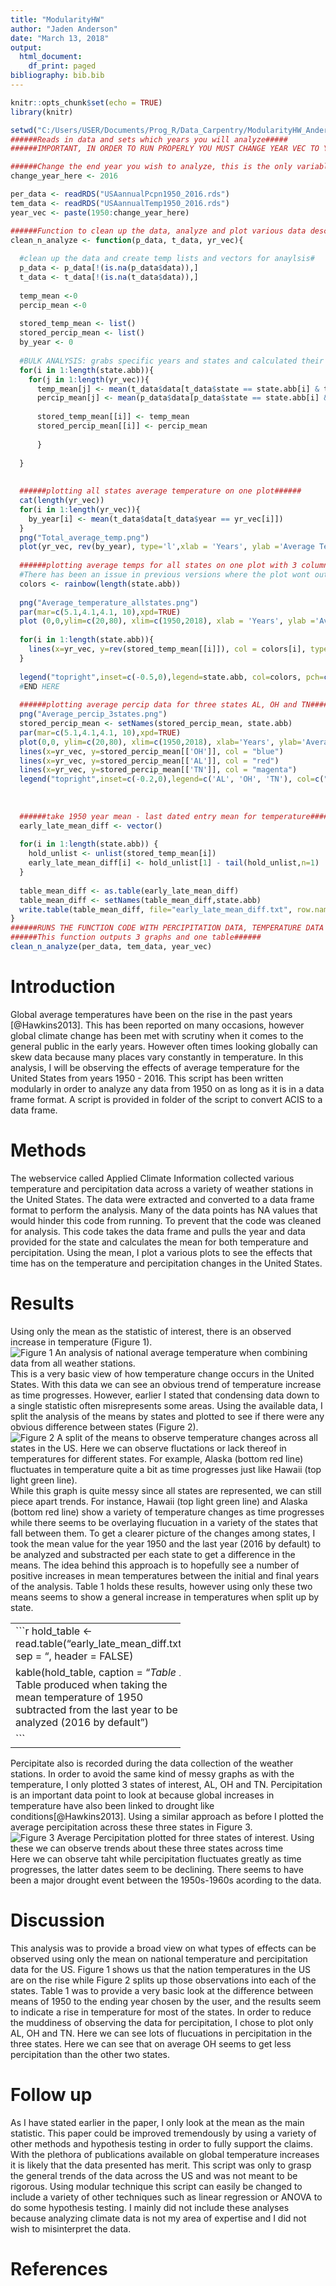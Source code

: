 ```yaml
---
title: "ModularityHW"
author: "Jaden Anderson"
date: "March 13, 2018"
output:
  html_document:
    df_print: paged
bibliography: bib.bib
---
```


```r
knitr::opts_chunk$set(echo = TRUE)
library(knitr)
```


```r

setwd("C:/Users/USER/Documents/Prog_R/Data_Carpentry/ModularityHW_Anderson")
######Reads in data and sets which years you will analyze#####
######IMPORTANT, IN ORDER TO RUN PROPERLY YOU MUST CHANGE YEAR VEC TO YOUR YEARS OF INTEREST!!!! DEFAULT WILL BE TO 2016######

######Change the end year you wish to analyze, this is the only variable needed to be changed unless you wish to upload a new dataset######
change_year_here <- 2016

per_data <- readRDS("USAannualPcpn1950_2016.rds")
tem_data <- readRDS("USAannualTemp1950_2016.rds")
year_vec <- paste(1950:change_year_here)

######Function to clean up the data, analyze and plot various data described in the function######
clean_n_analyze <- function(p_data, t_data, yr_vec){
  
  #clean up the data and create temp lists and vectors for anaylsis#
  p_data <- p_data[!(is.na(p_data$data)),] 
  t_data <- t_data[!(is.na(t_data$data)),]
  
  temp_mean <-0
  percip_mean <-0
  
  stored_temp_mean <- list()
  stored_percip_mean <- list()
  by_year <- 0
  
  #BULK ANALYSIS: grabs specific years and states and calculated their averages, because of the size of the dataset this will cause the script to run for a few minutes#  
  for(i in 1:length(state.abb)){
    for(j in 1:length(yr_vec)){
      temp_mean[j] <- mean(t_data$data[t_data$state == state.abb[i] & t_data$year == yr_vec[j]])
      percip_mean[j] <- mean(p_data$data[p_data$state == state.abb[i] & p_data$year == yr_vec[j]])
  
      stored_temp_mean[[i]] <- temp_mean
      stored_percip_mean[[i]] <- percip_mean
      
      }
  
  }
  
  
  ######plotting all states average temperature on one plot######
  cat(length(yr_vec))
  for(i in 1:length(yr_vec)){
    by_year[i] <- mean(t_data$data[t_data$year == yr_vec[i]])
  }
  png("Total_average_temp.png")
  plot(yr_vec, rev(by_year), type='l',xlab = 'Years', ylab ='Average Temperature in F', main="Total Average Temperature")
  
  ######plotting average temps for all states on one plot with 3 column legend######
  #There has been an issue in previous versions where the plot wont output, if that is the case, highlight below until #END HERE and run only the highlighted chunk of code
  colors <- rainbow(length(state.abb))
  
  png("Average_temperature_allstates.png")
  par(mar=c(5.1,4.1,4.1, 10),xpd=TRUE)
  plot (0,0,ylim=c(20,80), xlim=c(1950,2018), xlab = 'Years', ylab ='Average Temperature in F', main="Average Temperature per State")
  
  for(i in 1:length(state.abb)){
    lines(x=yr_vec, y=rev(stored_temp_mean[[i]]), col = colors[i], type = 'l') 
  }
  
  legend("topright",inset=c(-0.5,0),legend=state.abb, col=colors, pch=c(16),ncol=3)
  #END HERE
  
  ######plotting average percip data for three states AL, OH and TN######
  png("Average_percip_3states.png")
  stored_percip_mean <- setNames(stored_percip_mean, state.abb)
  par(mar=c(5.1,4.1,4.1, 10),xpd=TRUE)
  plot(0,0, ylim=c(20,80), xlim=c(1950,2018), xlab='Years', ylab='Average Percipitation', main="Average Percipitation for AL, OH & TN")
  lines(x=yr_vec, y=stored_percip_mean[['OH']], col = "blue")
  lines(x=yr_vec, y=stored_percip_mean[['AL']], col = "red")
  lines(x=yr_vec, y=stored_percip_mean[['TN']], col = "magenta")
  legend("topright",inset=c(-0.2,0),legend=c('AL', 'OH', 'TN'), col=c("red", "blue", "magenta"), pch=c(16))
  
  
  
  ######take 1950 year mean - last dated entry mean for temperature######
  early_late_mean_diff <- vector()
  
  for(i in 1:length(state.abb)) {
    hold_unlist <- unlist(stored_temp_mean[i])
    early_late_mean_diff[i] <- hold_unlist[1] - tail(hold_unlist,n=1) 
  }
  
  table_mean_diff <- as.table(early_late_mean_diff)
  table_mean_diff <- setNames(table_mean_diff,state.abb)
  write.table(table_mean_diff, file="early_late_mean_diff.txt", row.names = FALSE, col.names = FALSE, quote = FALSE)
}
######RUNS THE FUNCTION CODE WITH PERCIPITATION DATA, TEMPERATURE DATA AND YEARS OF INTEREST######
######This function outputs 3 graphs and one table######
clean_n_analyze(per_data, tem_data, year_vec)

```

# **Introduction**
Global average temperatures have been on the rise in the past years [@Hawkins2013]. This has been reported on many occasions, however global climate change has been met with scrutiny when it comes to the general public in the early years. However often times looking globally can skew data because many places vary constantly in temperature. In this analysis, I will be observing the effects of average temperature for the United States from years 1950 - 2016. This script has been written modularly in order to analyze any data from 1950 on as long as it is in a data frame format. A script is provided in folder of the script to convert ACIS to a data frame. 

# **Methods**
The webservice called Applied Climate Information collected various temperature and percipitation data across a variety of weather stations in the United States. The data were extracted and converted to a data frame format to perform the analysis. Many of the data points has NA values that would hinder this code from running. To prevent that the code was cleaned for analysis. This code takes the data frame and pulls the year and data provided for the state and calculates the mean for both temperature and percipitation. Using the mean, I plot a various plots to see the effects that time has on the temperature and percipitation changes in the United States. 

# **Results**
Using only the mean as the statistic of interest, there is an observed increase in temperature (Figure 1). ![_Figure 1_ An analysis of national average temperature when combining data from all weather stations.](C:/Users/USER/Documents/Prog_R/Data_Carpentry/ModularityHW_Anderson/Total_average_temp.png) This is a very basic view of how temperature change occurs in the United States. With this data we can see an obvious trend of temperature increase as time progresses. However, earlier I stated that condensing data down to a single statistic often misrepresents some areas. Using the available data, I split the analysis of the means by states and plotted to see if there were any obvious difference between states (Figure 2). ![_Figure 2_ A split of the means to observe temperature changes across all states in the US. Here we can observe fluctations or lack thereof in temperatures for different states. For example, Alaska (bottom red line) fluctuates in temperature quite a bit as time progresses just like Hawaii (top light green line).](C:/Users/USER/Documents/Prog_R/Data_Carpentry/ModularityHW_Anderson/Average_temperature_allstates.png) While this graph is quite messy since all states are represented, we can still piece apart trends. For instance, Hawaii (top light green line) and Alaska (bottom red line) show a variety of temperature changes as time progresses while there seems to be overlaying flucuation in a variety of the states that fall between them. To get a clearer picture of the changes among states, I took the mean value for the year 1950 and the last year (2016 by default) to be analyzed and substracted per each state to get a difference in the means. The idea behind this approach is to hopefully see a number of positive increases in mean temperatures between the initial and final years of the analysis. Table 1 holds these results, however using only these two means seems to show a general increase in temperatures when split up by state. 

--------------------------------------
```r
hold_table <- read.table("early_late_mean_diff.txt", sep = "\t", header = FALSE)

kable(hold_table, caption = "_Table 1_ Table produced when taking the mean temperature of 1950 subtracted from the last year to be analyzed (2016 by default")


```
--------------------------------------

Percipitate also is recorded during the data collection of the weather stations. In order to avoid the same kind of messy graphs as with the temperature, I only plotted 3 states of interest, AL, OH and TN. Percipitation is an important data point to look at because global increases in temperature have also been linked to drought like conditions[@Hawkins2013]. Using a similar approach as before I plotted the average percipitation across these three states in Figure 3. ![_Figure 3_ Average Percipitation plotted for three states of interest. Using these we can observe trends about these three states across time](C:/Users/USER/Documents/Prog_R/Data_Carpentry/ModularityHW_Anderson/Average_percip_3states.png) Here we can observe taht while percipitation fluctuates greatly as time progresses, the latter dates seem to be declining. There seems to have been a major drought event between the 1950s-1960s acording to the data. 

# **Discussion**
This analysis was to provide a broad view on what types of effects can be observed using only the mean on national temperature and percipitation data for the US. Figure 1 shows us that the nation temperatures in the US are on the rise while Figure 2 splits up those observations into each of the states. Table 1 was to provide a very basic look at the difference between means of 1950 to the ending year chosen by the user, and the results seem to indicate a rise in temperature for most of the states. In order to reduce the muddiness of observing the data for percipitation, I chose to plot only AL, OH and TN. Here we can see lots of flucuations in percipitation in the three states. Here we can see that on average OH seems to get less percipitation than the other two states. 

# **Follow up**
As I have stated earlier in the paper, I only look at the mean as the main statistic. This paper could be improved tremendously by using a variety of other methods and hypothesis testing in order to fully support the claims. With the plethora of publications available on global temperature increases it is likely that the data presented has merit. This script was only to grasp the general trends of the data across the US and was not meant to be rigorous. Using modular technique this script can easily be changed to include a variety of other techniques such as linear regression or ANOVA to do some hypothesis testing. I mainly did not include these analyses because analyzing climate data is not my area of expertise and I did not wish to misinterpret the data.

# References






